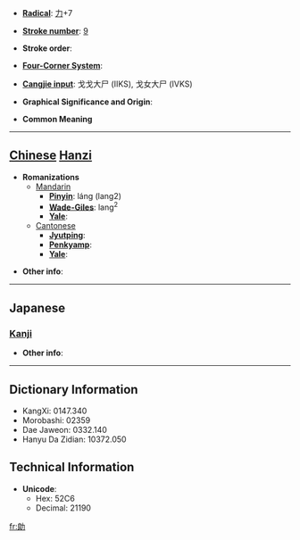 * '''[[Wiktionary:Chinese radical index| Radical]]''': [[Wiktionary:Chinese radical index 力|力]]+7

* '''[[Wiktionary:Chinese total strokes index|Stroke number]]''': [[Wiktionary:Chinese total strokes index 9|9]]

* '''Stroke order''': 

* '''[[Wiktionary:Chinese four corner index|Four-Corner System]]''': 

* '''[[Wiktionary:Chinese Cangjie index|Cangjie input]]''': 戈戈大尸 (IIKS), 戈女大尸 (IVKS)

* '''Graphical Significance and Origin''': 

* '''Common Meaning'''

----

== [[Chinese]] [[Hanzi]] ==

* '''Romanizations'''
** [[Mandarin]]
*** '''[[Pinyin]]''': láng (lang2)
*** '''[[Wade-Giles]]''': lang<sup>2</sup>
*** '''[[Yale]]''': 
**[[Cantonese]]
***'''[[Jyutping]]''':
***'''[[Penkyamp]]''': 
***'''[[Yale]]''': 

* '''Other info''': 

----

==Japanese==
===[[Kanji]]===
{{kanji|on readings=[[ろう]] (rō)|kun readings=[[つとい]] (tsutoi)}}

* '''Other info''':  

----

== Dictionary Information ==

* KangXi: 0147.340
* Morobashi: 02359
* Dae Jaweon: 0332.140
* Hanyu Da Zidian: 10372.050

== Technical Information ==

* '''Unicode''':
** Hex: 52C6
** Decimal: 21190

[[fr:勆]]